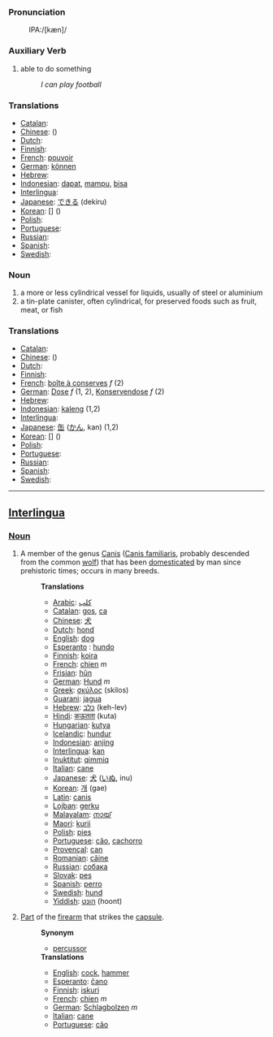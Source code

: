 === Pronunciation ===
: IPA:/[kæn]/

=== Auxiliary Verb ===
# able to do something
#:''I can play football''

=== Translations ===
*[[Catalan]]: [[]] '' ''
*[[Chinese]]: [[]] ()
*[[Dutch]]: [[]] '' ''
*[[Finnish]]: [[]]
*[[French]]: [[pouvoir]]
*[[German]]: [[können]]
*[[Hebrew]]: [[]] '' ''
*[[Indonesian]]: [[dapat]], [[mampu]], [[bisa]]
*[[Interlingua]]: [[]]
*[[Japanese]]: [[できる]] (dekiru)
*[[Korean]]: [[]] [] ()
*[[Polish]]: [[]]
*[[Portuguese]]: [[]] '' ''
*[[Russian]]: [[]]
*[[Spanish]]: [[]] '' ''
*[[Swedish]]: [[]] '' ''

=== Noun ===
# a more or less cylindrical vessel for liquids, usually of steel or aluminium
# a tin-plate canister, often cylindrical, for preserved foods such as fruit, meat, or fish

=== Translations ===
*[[Catalan]]: [[]] '' ''
*[[Chinese]]: [[]] ()
*[[Dutch]]: [[]] '' ''
*[[Finnish]]: [[]]
*[[French]]: [[boîte à conserves]] ''f'' (2)
*[[German]]: [[Dose]] ''f'' (1, 2), [[Konservendose]] ''f'' (2)
*[[Hebrew]]: [[]] '' ''
*[[Indonesian]]: [[kaleng]] (1,2)
*[[Interlingua]]: [[]]
*[[Japanese]]: [[缶]] ([[かん]], kan) (1,2)
*[[Korean]]: [[]] [] ()
*[[Polish]]: [[]]
*[[Portuguese]]: [[]] '' ''
*[[Russian]]: [[]]
*[[Spanish]]: [[]] '' ''
*[[Swedish]]: [[]] '' ''

----

==[[Interlingua]]==

===[[Noun]]===
#A member of the genus [[Canis]] ([[Canis familiaris]], probably descended from the common [[wolf]]) that has been [[domesticated]] by man since prehistoric times; occurs in many breeds.
#:'''Translations'''
#:*[[Arabic]]: [[كلب]]
#:*[[Catalan]]: [[gos]], [[ca]]
#:*[[Chinese]]: [[犬]]
#:*[[Dutch]]: [[hond]]
#:*[[English]]: [[dog]]
#:*[[Esperanto]] : [[hundo]]
#:*[[Finnish]]: [[koira]]
#:*[[French]]: [[chien]] ''m''
#:*[[Frisian]]: [[hûn]]
#:*[[German]]: [[Hund]] ''m''
#:*[[Greek]]: [[σκύλος]] (skilos)
#:*[[Guarani]]: [[jagua]]
#:*[[Hebrew]]: [[כלב]] (keh-lev)
#:*[[Hindi]]: [[कऊतता]] (kuta)
#:*[[Hungarian]]: [[kutya]]
#:*[[Icelandic]]: [[hundur]]
#:*[[Indonesian]]: [[anjing]]
#:*[[Interlingua]]: [[kan]]
#:*[[Inuktitut]]: [[qimmiq]]
#:*[[Italian]]: [[cane]]
#:*[[Japanese]]: [[犬]] ([[いぬ]], inu)
#:*[[Korean]]: [[개]] (gae)
#:*[[Latin]]: [[canis]]
#:*[[Lojban]]: [[gerku]]
#:*[[Malayalam]]: [[നായ്]]
#:*[[Maori]]: [[kurii]]
#:*[[Polish]]: [[pies]]
#:*[[Portuguese]]: [[cão]], [[cachorro]]
#:*[[Provençal]]: [[can]]
#:*[[Romanian]]: [[câine]]
#:*[[Russian]]: [[собака]]
#:*[[Slovak]]: [[pes]]
#:*[[Spanish]]: [[perro]]
#:*[[Swedish]]: [[hund]]
#:*[[Yiddish]]: [[הונט]] (hoont)
#[[Part]] of the [[firearm]] that strikes the [[capsule]].
#:'''Synonym'''
#:*[[percussor]]
#:'''Translations'''
#:*[[English]]: [[cock]], [[hammer]]
#:*[[Esperanto]]: [[ĉano]]
#:*[[Finnish]]: [[iskuri]]
#:*[[French]]: [[chien]] ''m''
#:*[[German]]: [[Schlagbolzen]] ''m''
#:*[[Italian]]: [[cane]]
#:*[[Portuguese]]: [[cão]]